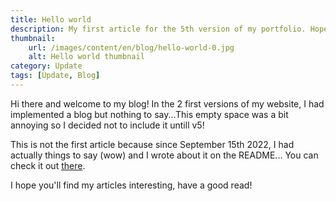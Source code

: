 ```yaml
---
title: Hello world
description: My first article for the 5th version of my portfolio. Hopefully not the last... but don't worry I have ideas this time!
thumbnail:
    url: /images/content/en/blog/hello-world-0.jpg
    alt: Hello world thumbnail
category: Update
tags: [Update, Blog]
---
```


Hi there and welcome to my blog! In the 2 first versions of my website, I had implemented a blog
but nothing to say...This empty space was a bit annoying so I decided not to include it untill v5!

This is not the first article because since September 15th 2022, I had actually things to say (wow)
and I wrote about it on the README... You can check it out [there](/blog/upgrading-an-unsupported-windows-10-pc-to-windows-11/).

I hope you'll find my articles interesting, have a good read!
